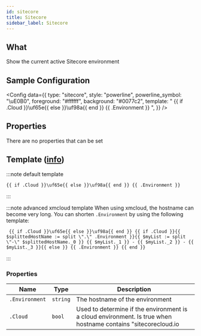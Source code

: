 ```yaml
---
id: sitecore
title: Sitecore
sidebar_label: Sitecore
---
```


## What

Show the current active Sitecore environment

## Sample Configuration


<Config
  data={{
    type: "sitecore",
    style: "powerline",
    powerline_symbol: "\uE0B0",
    foreground: "#ffffff",
    background: "#0077c2",
    template:
      " {{ if .Cloud }}\uf65e{{ else }}\uf98a{{ end }} {{ .Environment }} ",
  }}
/>

## Properties

There are no properties that can be set

## Template ([info][templates])

:::note default template

```template
{{ if .Cloud }}\uf65e{{ else }}\uf98a{{ end }} {{ .Environment }}
```

:::

:::note advanced xmcloud template
When using xmcloud, the hostname can become very long. You can shorten `.Environment` by using the following template:

```template
 {{ if .Cloud }}\uf65e{{ else }}\uf98a{{ end }} {{ if .Cloud }}{{ $splittedHostName := split \".\" .Environment }}{{ $myList := split \"-\" $splittedHostName._0 }} {{ $myList._1 }} - {{ $myList._2 }} - {{ $myList._3 }}{{ else }} {{ .Environment }} {{ end }}
```

:::

### Properties

| Name           | Type     | Description                                                                                                   |
| -------------- | -------- | ------------------------------------------------------------------------------------------------------------- |
| `.Environment` | `string` | The hostname of the environment                                                                               |
| `.Cloud`       | `bool`   | Used to determine if the environment is a cloud environment. Is true when hostname contains "sitecorecloud.io |

[templates]: /docs/configuration/templates
